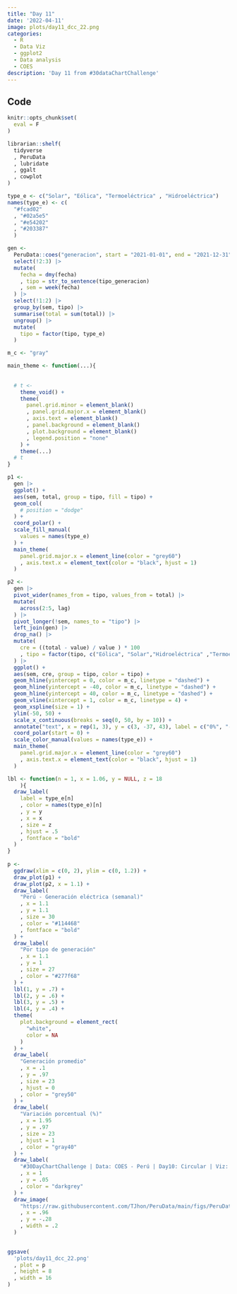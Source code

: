 ```yaml
---
title: "Day 11" 
date: '2022-04-11'
image: plots/day11_dcc_22.png
categories:
  - R
  - Data Viz 
  - ggplot2
  - Data analysis
  - COES
description: 'Day 11 from #30dataChartChallenge'
---
```




## Code 

```r
knitr::opts_chunk$set(
  eval = F
)
```

```r
librarian::shelf(
  tidyverse
  , PeruData
  , lubridate
  , ggalt
  , cowplot
)

type_e <- c("Solar", "Eólica", "Termoeléctrica" , "Hidroeléctrica")
names(type_e) <- c(
  "#fcad02"
  , "#02a5e5"
  , "#e54202"
  , "#203387"
  )

gen <-
  PeruData::coes("generacion", start = "2021-01-01", end = "2021-12-31") |> 
  select(!2:3) |> 
  mutate(
    fecha = dmy(fecha)
    , tipo = str_to_sentence(tipo_generacion)
    , sem = week(fecha)
  ) |> 
  select(!1:2) |> 
  group_by(sem, tipo) |> 
  summarise(total = sum(total)) |> 
  ungroup() |> 
  mutate(
    tipo = factor(tipo, type_e)
  )

```


```r

m_c <- "gray"

main_theme <- function(...){
  
  
  # t <- 
    theme_void() +
    theme(
      panel.grid.minor = element_blank()
      , panel.grid.major.x = element_blank()
      , axis.text = element_blank()
      , panel.background = element_blank()
      , plot.background = element_blank()
      , legend.position = "none"
    ) +
    theme(...)
  # t
}
```

```r
p1 <- 
  gen |> 
  ggplot() +
  aes(sem, total, group = tipo, fill = tipo) +
  geom_col(
    # position = "dodge"
  ) +
  coord_polar() +
  scale_fill_manual(
    values = names(type_e)
  ) +
  main_theme(
    panel.grid.major.x = element_line(color = "grey60")
    , axis.text.x = element_text(color = "black", hjust = 1)
  )

p2 <- 
  gen |> 
  pivot_wider(names_from = tipo, values_from = total) |> 
  mutate(
    across(2:5, lag)
  ) |> 
  pivot_longer(!sem, names_to = "tipo") |> 
  left_join(gen) |> 
  drop_na() |> 
  mutate(
    cre = ((total - value) / value ) * 100
    , tipo = factor(tipo, c("Eólica", "Solar","Hidroeléctrica" ,"Termoeléctrica" ))
  ) |> 
  ggplot() +
  aes(sem, cre, group = tipo, color = tipo) +
  geom_hline(yintercept = 0, color = m_c, linetype = "dashed") +
  geom_hline(yintercept = -40, color = m_c, linetype = "dashed") +
  geom_hline(yintercept = 40, color = m_c, linetype = "dashed") +
  geom_vline(xintercept = 1, color = m_c, linetype = 4) +
  geom_xspline(size = 1) +
  ylim(-50, 50) +
  scale_x_continuous(breaks = seq(0, 50, by = 10)) +
  annotate("text", x = rep(1, 3), y = c(3, -37, 43), label = c("0%", "-40%", "40%"), vjust = 1) +
  coord_polar(start = 0) +
  scale_color_manual(values = names(type_e)) +
  main_theme(
    panel.grid.major.x = element_line(color = "grey60")
    , axis.text.x = element_text(color = "black", hjust = 1)
  )
```

```r
lbl <- function(n = 1, x = 1.06, y = NULL, z = 18
    ){
  draw_label(
    label = type_e[n]
    , color = names(type_e)[n]
    , y = y
    , x = x
    , size = z
    , hjust = .5
    , fontface = "bold"
  )
}
  
p <- 
  ggdraw(xlim = c(0, 2), ylim = c(0, 1.2)) +
  draw_plot(p1) +
  draw_plot(p2, x = 1.1) +
  draw_label(
    "Perú - Generación eléctrica (semanal)"
    , x = 1.1
    , y = 1.1
    , size = 30
    , color = "#114468"
    , fontface = "bold"
  ) +
  draw_label(
    "Por tipo de generación"
    , x = 1.1
    , y = 1
    , size = 27
    , color = "#277f68"
  ) +
  lbl(1, y = .7) +
  lbl(2, y = .6) +
  lbl(3, y = .5) + 
  lbl(4, y = .4) +
  theme(
    plot.background = element_rect(
      "white", 
      color = NA
    )
  ) +
  draw_label(
    "Generación promedio"
    , x = .1
    , y = .97
    , size = 23
    , hjust = 0
    , color = "grey50"
  ) +
  draw_label(
    "Variación porcentual (%)"
    , x = 1.95
    , y = .97
    , size = 23
    , hjust = 1
    , color = "gray40"
  ) +
  draw_label(
    "#30DayChartChallenge | Data: COES - Perú | Day10: Circular | Viz: @JhonKevinFlore1"
    , x = 1
    , y = .05
    , color = "darkgrey"
  ) +
  draw_image(
    "https://raw.githubusercontent.com/TJhon/PeruData/main/figs/PeruData-night.png"
    , x = .96
    , y = -.28
    , width = .2
  )
  
```

```r
ggsave(
  'plots/day11_dcc_22.png'
  , plot = p
  , height = 8
  , width = 16
)
```



